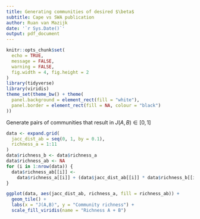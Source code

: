 ```yaml
---
title: Generating communities of desired $\beta$
subtitle: Cape vs SWA publication
author: Ruan van Mazijk
date: '`r Sys.Date()`'
output: pdf_document
---
```


```r
knitr::opts_chunk$set(
  echo = TRUE,
  message = FALSE,
  warning = FALSE,
  fig.width = 4, fig.height = 2
)
library(tidyverse)
library(viridis)
theme_set(theme_bw() + theme(
  panel.background = element_rect(fill = "white"),
  panel.border = element_rect(fill = NA, colour = "black")
))
```

Generate pairs of communities that result in $J(A,B) \in [0, 1]$

```r
data <- expand.grid(
  jacc_dist_ab = seq(0, 1, by = 0.1),
  richness_a = 1:11
)
data$richness_b <- data$richness_a
data$richness_ab <- NA
for (i in 1:nrow(data)) {
  data$richness_ab[[i]] <-
    data$richness_a[[i]] + (data$jacc_dist_ab[[i]] * data$richness_b[[i]])
}
```

```r
ggplot(data, aes(jacc_dist_ab, richness_a, fill = richness_ab)) +
  geom_tile() +
  labs(x = "J(A,B)", y = "Community richness") +
  scale_fill_viridis(name = "Richness A + B")
```
